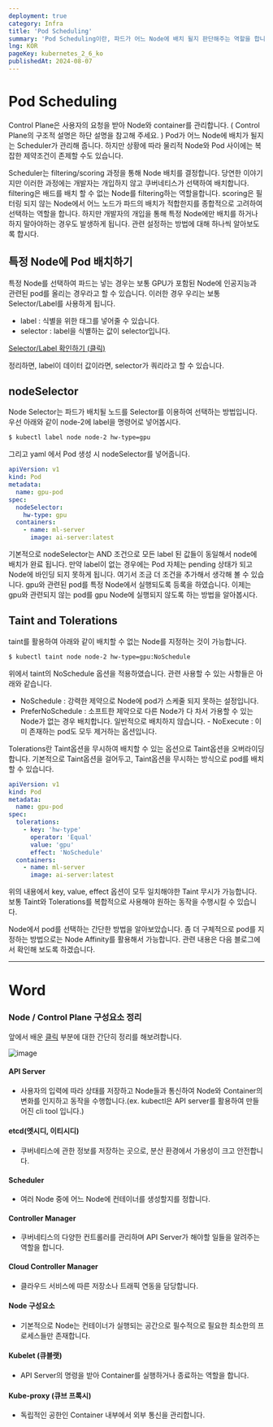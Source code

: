 ```yaml
---
deployment: true
category: Infra
title: 'Pod Scheduling'
summary: 'Pod Scheduling이란, 파드가 어느 Node에 배치 될지 판단해주는 역할을 합니다. 이때 Scheduler는 filtering/scoring 과정을 통해 Node 배치를 결정합니다.'
lng: KOR
pageKey: kubernetes_2_6_ko
publishedAt: 2024-08-07
---
```


# Pod Scheduling

Control Plane은 사용자의 요청을 받아 Node와 container를 관리합니다. ( Control Plane의 구조적 설명은 하단 설명을 참고해 주세요. ) Pod가 어느 Node에 배치가 될지는 Scheduler가 관리해 줍니다. 하지만 상황에 따라 물리적 Node와 Pod 사이에는 복잡한 제약조건이 존제할 수도 있습니다.



Scheduler는 filtering/scoring 과정을 통해 Node 배치를 결정합니다. 당연한 이야기지만 이러한 과정에는 개발자는 개입하지 않고 쿠버네티스가 선택하여 배치합니다. filtering은 배드를 배치 할 수 없는 Node를 filtering하는 역할을합니다. scoring은 필터링 되지 않는 Node에서 어느 노드가 파드의 배치가 적합한지를 종합적으로 고려하여 선택하는 역할을 합니다. 하지만 개발자의 개입을 통해 특정 Node에만 배치를 하거나 하지 말아야하는 경우도 발생하게 됩니다. 관련 설정하는 방법에 대해 하나씩 알아보도록 합시다.

## 특정 Node에 Pod 배치하기

특정 Node를 선택하여 파드는 넣는 경우는 보통 GPU가 포함된 Node에 인공지능과 관련된 pod를 올리는 경우라고 할 수 있습니다. 이러한 경우 우리는 보통 Selector/Label를 사용하게 됩니다.



- label : 식별을 위한 태그를 넣어줄 수 있습니다.
- selector : label을 식별하는 값이 selector입니다.



<a href="/infra/ko/kubernetes/1-6.selector-and-label">
  <codeline>Selector/Label 확인하기 (클릭)</codeline>
</a>



정리하면, label이 데이터 값이라면, selector가 쿼리라고 할 수 있습니다.

## nodeSelector

Node Selector는 파드가 배치될 노드를 Selector를 이용하여 선택하는 방법입니다. 우선 아래와 같이 node-2에 label을 명령어로 넣어봅시다.

```bash title="scheduling" showLineNumbers
$ kubectl label node node-2 hw-type=gpu
```

그리고 yaml 에서 Pod 생성 시 nodeSelector를 넣어줍니다.

```yaml title="scheduling" showLineNumbers
apiVersion: v1
kind: Pod
metadata:
  name: gpu-pod
spec:
  nodeSelector:
    hw-type: gpu
  containers:
    - name: ml-server
      image: ai-server:latest
```

기본적으로 nodeSelector는 AND 조건으로 모든 label 된 값들이 동일해서 node에 배치가 완료 됩니다. 만약 label이 없는 경우에는 Pod 자체는 pending 상태가 되고 Node에 바인딩 되지 못하게 됩니다. 여기서 조금 더 조건을 추가해서 생각해 볼 수 있습니다. gpu와 관련된 pod를 특정 Node에서 실행되도록 등록을 하였습니다. 이제는 gpu와 관련되지 않는 pod를 gpu Node에 실행되지 않도록 하는 방법을 알아봅시다.

## Taint and Tolerations

taint를 활용하여 아래와 같이 배치할 수 없는 Node를 지정하는 것이 가능합니다.

```bash title="scheduling" showLineNumbers
$ kubectl taint node node-2 hw-type=gpu:NoSchedule
```

위에서 taint의 NoSchedule 옵션을 적용하였습니다. 관련 사용할 수 있는 사항들은 아래와 같습니다.



- NoSchedule : 강력한 제약으로 Node에 pod가 스케줄 되지 못하는 설정입니다.
- PreferNoSchedule : 소프트한 제약으로 다른 Node가 다 차서 가용할 수 있는 Node가
  없는 경우 배치합니다. 일반적으로 배치하지 않습니다. - NoExecute : 이미 존재하는
  pod도 모두 제거하는 옵션입니다.



Tolerations란 Taint옵션을 무시하여 배치할 수 있는 옵션으로 Taint옵션을 오버라이딩합니다. 기본적으로 Taint옵션을 걸어두고, Taint옵션을 무시하는 방식으로 pod를 배치할 수 있습니다.

```yaml title="scheduling" showLineNumbers
apiVersion: v1
kind: Pod
metadata:
  name: gpu-pod
spec:
  tolerations:
    - key: 'hw-type'
      operator: 'Equal'
      value: 'gpu'
      effect: 'NoSchedule'
  containers:
    - name: ml-server
      image: ai-server:latest
```

위의 내용에서 key, value, effect 옵션이 모두 일치해야한 Taint 무시가 가능합니다. 보통 Taint와 Tolerations를 복합적으로 사용해야 원하는 동작을 수행시킬 수 있습니다.



Node에서 pod를 선택하는 간단한 방법을 알아보았습니다. 좀 더 구체적으로 pod를 지정하는 방법으로는 Node Affinity를 활용해서 가능합니다. 관련 내용은 다음 블로그에서 확인해 보도록 하겠습니다.

---

# Word

### Node / Control Plane 구성요소 정리

앞에서 배운 <a href="/infra/ko/kubernetes/1-4.kubernetes-components"><codeline>클릭</codeline></a> 부분에 대한 간단히 정리를 해보려합니다.



![image](/image/infra/control-plane.png)



#### API Server

- 사용자의 입력에 따라 상태를 저장하고 Node들과 통신하여 Node와 Container의 변화를 인지하고 동작을 수행합니다.(ex. kubectl은 API server를 활용하여 만들어진 cli tool 입니다.)

#### etcd(엣시디, 이티시디)

- 쿠버네티스에 관한 정보를 저장하는 곳으로, 분산 환경에서 가용성이 크고 안전합니다.

#### Scheduler

- 여러 Node 중에 어느 Node에 컨테이너를 생성할지를 정합니다.

#### Controller Manager

- 쿠버네티스의 다양한 컨트롤러를 관리하며 API Server가 해야할 일들을 알려주는 역할을 합니다.

#### Cloud Controller Manager

- 클라우드 서비스에 따른 저장소나 트래픽 연동을 담당합니다.

#### Node 구성요소

- 기본적으로 Node는 컨테이너가 실행되는 공간으로 필수적으로 필요한 최소한의 프로세스들만 존재합니다.

#### Kubelet (큐블랫)

- API Server의 명령을 받아 Container를 실행하거나 종료하는 역할을 합니다.

#### Kube-proxy (큐브 프록시)

- 독립적인 공한인 Container 내부에서 외부 통신을 관리합니다.

```

```
